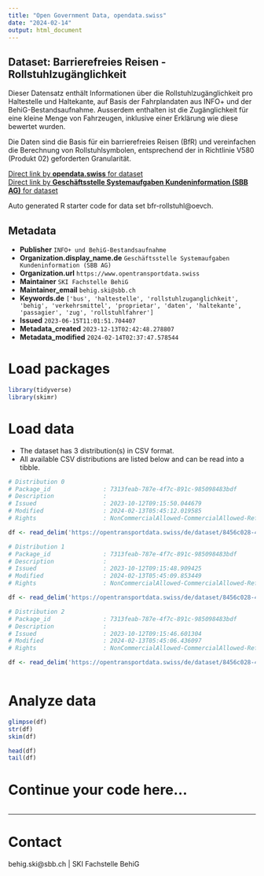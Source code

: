 ```yaml
---
title: "Open Government Data, opendata.swiss"
date: "2024-02-14"
output: html_document
---
```


## Dataset: Barrierefreies Reisen - Rollstuhlzugänglichkeit

Dieser Datensatz enthält Informationen über die Rollstuhlzugänglichkeit pro Haltestelle und Haltekante, auf Basis der Fahrplandaten aus INFO+ und der BehiG-Bestandsaufnahme. Ausserdem enthalten ist die Zugänglichkeit für eine kleine Menge von Fahrzeugen, inklusive einer Erklärung wie diese bewertet wurden.

Die Daten sind die Basis für ein barrierefreies Reisen (BfR) und vereinfachen die Berechnung von Rollstuhlsymbolen, entsprechend der in Richtlinie V580 (Produkt 02) geforderten Granularität.

[Direct link by **opendata.swiss** for dataset](https://opendata.swiss/de/dataset/bfr-rollstuhlzuganglichkeit)<br>
[Direct link by **Geschäftsstelle Systemaufgaben Kundeninformation (SBB AG)** for dataset](https://opentransportdata.swiss/dataset/bfr-rollstuhl)

Auto generated R starter code for data set bfr-rollstuhl@oevch.

## Metadata

- **Publisher** `INFO+ und BehiG-Bestandsaufnahme`
- **Organization.display_name.de** `Geschäftsstelle Systemaufgaben Kundeninformation (SBB AG)`
- **Organization.url** `https://www.opentransportdata.swiss`
- **Maintainer** `SKI Fachstelle BehiG`
- **Maintainer_email** `behig.ski@sbb.ch`
- **Keywords.de** `['bus', 'haltestelle', 'rollstuhlzuganglichkeit', 'behig', 'verkehrsmittel', 'proprietar', 'daten', 'haltekante', 'passagier', 'zug', 'rollstuhlfahrer']`
- **Issued** `2023-06-15T11:01:51.704407`
- **Metadata_created** `2023-12-13T02:42:48.278807`
- **Metadata_modified** `2024-02-14T02:37:47.578544`


# Load packages

```r

library(tidyverse)
library(skimr)

```

# Load data

-   The dataset has 3 distribution(s) in CSV format.
-   All available CSV distributions are listed below and can be read into a tibble.

```r

# Distribution 0
# Package_id               : 7313feab-787e-4f7c-891c-985098483bdf
# Description              : 
# Issued                   : 2023-10-12T09:15:50.044679
# Modified                 : 2024-02-13T05:45:12.019585
# Rights                   : NonCommercialAllowed-CommercialAllowed-ReferenceRequired

df <- read_delim('https://opentransportdata.swiss/de/dataset/8456c028-4d73-4f2e-8127-9ce8ec889c9d/resource/419b8289-1091-4ee1-8e28-b8c832f87eec/download/bfr_kombinationslogik.csv')

# Distribution 1
# Package_id               : 7313feab-787e-4f7c-891c-985098483bdf
# Description              : 
# Issued                   : 2023-10-12T09:15:48.909425
# Modified                 : 2024-02-13T05:45:09.853449
# Rights                   : NonCommercialAllowed-CommercialAllowed-ReferenceRequired

df <- read_delim('https://opentransportdata.swiss/de/dataset/8456c028-4d73-4f2e-8127-9ce8ec889c9d/resource/8bc71975-92bf-4c55-9a2b-34cd7f65a5ef/download/bfr_haltestellendaten.csv')

# Distribution 2
# Package_id               : 7313feab-787e-4f7c-891c-985098483bdf
# Description              : 
# Issued                   : 2023-10-12T09:15:46.601304
# Modified                 : 2024-02-13T05:45:06.436097
# Rights                   : NonCommercialAllowed-CommercialAllowed-ReferenceRequired

df <- read_delim('https://opentransportdata.swiss/de/dataset/8456c028-4d73-4f2e-8127-9ce8ec889c9d/resource/e8be3a91-1a3b-45e6-9890-020c5667b0f4/download/bfr_fahrzeugmapping.csv')



```

# Analyze data

```r

glimpse(df)
str(df)
skim(df)

head(df)
tail(df)

```

# Continue your code here...

```r

```

------------------------------------------------------------------------

# Contact

behig.ski@sbb.ch | SKI Fachstelle BehiG
